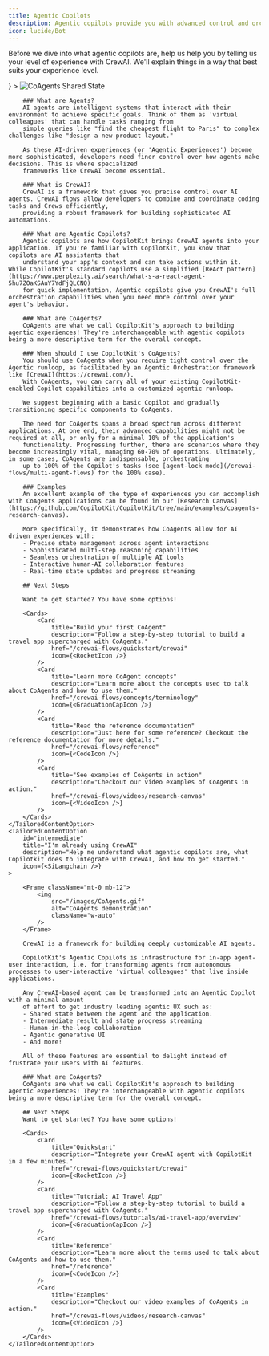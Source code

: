 ```yaml
---
title: Agentic Copilots
description: Agentic copilots provide you with advanced control and orchestration over your agents.
icon: lucide/Bot
---
```



<InsecurePasswordProtected>

Before we dive into what agentic copilots are, help us help you by telling us your level of experience with CrewAI. We'll explain things in a way that best suits your experience level.

<TailoredContent id="experience" defaultOptionIndex={0}>
    <TailoredContentOption 
        id="new"
        title="I'm new to CrewAI" 
        description="Help me understand what agentic copilots are, where CrewAI fits in, and how to get started." 
        icon={<img src="/images/copilotkit-logo.svg" width={7} height={7} />}
    >
        <Frame>
            <img src="/images/coagents/SharedStateCoAgents.gif" alt="CoAgents Shared State" className="mt-0 mb-12"/>
        </Frame>

        ### What are Agents?
        AI agents are intelligent systems that interact with their environment to achieve specific goals. Think of them as 'virtual colleagues' that can handle tasks ranging from 
        simple queries like "find the cheapest flight to Paris" to complex challenges like "design a new product layout."

        As these AI-driven experiences (or 'Agentic Experiences') become more sophisticated, developers need finer control over how agents make decisions. This is where specialized 
        frameworks like CrewAI become essential.

        ### What is CrewAI?
        CrewAI is a framework that gives you precise control over AI agents. CrewAI flows allow developers to combine and coordinate coding tasks and Crews efficiently,
        providing a robust framework for building sophisticated AI automations.

        ### What are Agentic Copilots?
        Agentic copilots are how CopilotKit brings CrewAI agents into your application. If you're familiar with CopilotKit, you know that copilots are AI assistants that 
        understand your app's context and can take actions within it. While CopilotKit's standard copilots use a simplified [ReAct pattern](https://www.perplexity.ai/search/what-s-a-react-agent-5hu7ZOaKSAuY7YdFjQLCNQ) 
        for quick implementation, Agentic copilots give you CrewAI's full orchestration capabilities when you need more control over your agent's behavior.

        ### What are CoAgents?
        CoAgents are what we call CopilotKit's approach to building agentic experiences! They're interchangeable with agentic copilots being a more descriptive term for the overall concept.

        ### When should I use CopilotKit's CoAgents?
        You should use CoAgents when you require tight control over the Agentic runloop, as facilitated by an Agentic Orchestration framework like [CrewAI](https://crewai.com/).
        With CoAgents, you can carry all of your existing CopilotKit-enabled Copilot capabilities into a customized agentic runloop.

        We suggest beginning with a basic Copilot and gradually transitioning specific components to CoAgents.
        
        The need for CoAgents spans a broad spectrum across different applications. At one end, their advanced capabilities might not be required at all, or only for a minimal 10% of the application's 
        functionality. Progressing further, there are scenarios where they become increasingly vital, managing 60-70% of operations. Ultimately, in some cases, CoAgents are indispensable, orchestrating
        up to 100% of the Copilot's tasks (see [agent-lock mode](/crewai-flows/multi-agent-flows) for the 100% case).

        ### Examples
        An excellent example of the type of experiences you can accomplish with CoAgents applications can be found in our [Research Canvas](https://github.com/CopilotKit/CopilotKit/tree/main/examples/coagents-research-canvas).
        
        More specifically, it demonstrates how CoAgents allow for AI driven experiences with:
        - Precise state management across agent interactions
        - Sophisticated multi-step reasoning capabilities
        - Seamless orchestration of multiple AI tools
        - Interactive human-AI collaboration features
        - Real-time state updates and progress streaming

        ## Next Steps

        Want to get started? You have some options!

        <Cards>
            <Card
                title="Build your first CoAgent"
                description="Follow a step-by-step tutorial to build a travel app supercharged with CoAgents."
                href="/crewai-flows/quickstart/crewai"
                icon={<RocketIcon />}
            />
            <Card
                title="Learn more CoAgent concepts"
                description="Learn more about the concepts used to talk about CoAgents and how to use them."
                href="/crewai-flows/concepts/terminology"
                icon={<GraduationCapIcon />}
            />
            <Card
                title="Read the reference documentation"
                description="Just here for some reference? Checkout the reference documentation for more details."
                href="/crewai-flows/reference"
                icon={<CodeIcon />}
            />
            <Card
                title="See examples of CoAgents in action"
                description="Checkout our video examples of CoAgents in action."
                href="/crewai-flows/videos/research-canvas"
                icon={<VideoIcon />}
            />
        </Cards>
    </TailoredContentOption>
    <TailoredContentOption 
        id="intermediate"
        title="I'm already using CrewAI" 
        description="Help me understand what agentic copilots are, what Copilotkit does to integrate with CrewAI, and how to get started." 
        icon={<SiLangchain />}
    >

        <Frame className="mt-0 mb-12">
            <img
                src="/images/CoAgents.gif"
                alt="CoAgents demonstration"
                className="w-auto"
            />
        </Frame>

        CrewAI is a framework for building deeply customizable AI agents.

        CopilotKit's Agentic Copilots is infrastructure for in-app agent-user interaction, i.e. for transforming agents from autonomous processes to user-interactive 'virtual colleagues' that live inside applications.

        Any CrewAI-based agent can be transformed into an Agentic Copilot with a minimal amount
        of effort to get industry leading agentic UX such as:
        - Shared state between the agent and the application.
        - Intermediate result and state progress streaming
        - Human-in-the-loop collaboration
        - Agentic generative UI
        - And more!

        All of these features are essential to delight instead of frustrate your users with AI features.

        ### What are CoAgents?
        CoAgents are what we call CopilotKit's approach to building agentic experiences! They're interchangeable with agentic copilots being a more descriptive term for the overall concept.

        ## Next Steps
        Want to get started? You have some options!

        <Cards>
            <Card
                title="Quickstart"
                description="Integrate your CrewAI agent with CopilotKit in a few minutes."
                href="/crewai-flows/quickstart/crewai"
                icon={<RocketIcon />}
            />
            <Card
                title="Tutorial: AI Travel App"
                description="Follow a step-by-step tutorial to build a travel app supercharged with CoAgents."
                href="/crewai-flows/tutorials/ai-travel-app/overview"
                icon={<GraduationCapIcon />}
            />
            <Card
                title="Reference"
                description="Learn more about the terms used to talk about CoAgents and how to use them."
                href="/reference"
                icon={<CodeIcon />}
            />
            <Card
                title="Examples"
                description="Checkout our video examples of CoAgents in action."
                href="/crewai-flows/videos/research-canvas"
                icon={<VideoIcon />}
            />
        </Cards>
    </TailoredContentOption>
</TailoredContent>

</InsecurePasswordProtected>
